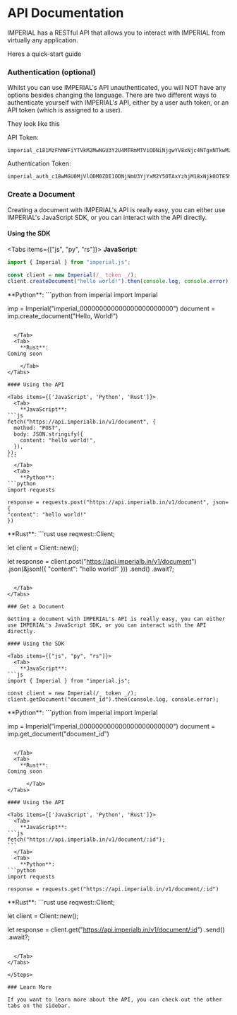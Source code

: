 
# API Documentation

IMPERIAL has a RESTful API that allows you to interact with IMPERIAL from virtually any application.

Heres a quick-start guide

<Steps>
 
### Authentication (optional)
 
Whilst you can use IMPERIAL's API unauthenticated, you will NOT have any options besides changing the language. There are two different ways to authenticate yourself with IMPERIAL's API, either by a user auth token, or an API token (which is assigned to a user).

They look like this

API Token:

```
imperial_c181MzFhNWFiYTVkM2MwNGU3Y2U4MTRmMTViODNiNjgwYV8xNjc4NTgxNTkwMzQzNzIwOTg
```

Authentication Token:

```
imperial_auth_c18wMGU0MjVlODM0ZDI1ODNjNmU3YjYxM2Y5OTAxYzhjM18xNjk0OTE5MzQzODE5ODE3MDM
```

### Create a Document

Creating a document with IMPERIAL's API is really easy, you can either use IMPERIAL's JavaScript SDK, or you can interact with the API directly.

#### Using the SDK

<Tabs items={["js", "py", "rs"]}>
  <Tab>
    **JavaScript**: 
```js
import { Imperial } from "imperial.js";

const client = new Imperial(/_ token _/);
client.createDocument("hello world!").then(console.log, console.error);

````
  </Tab>
  <Tab>
    **Python**:
```python
from imperial import Imperial

imp = Imperial("imperial_000000000000000000000000")
document = imp.create_document("Hello, World!")
````

  </Tab>
  <Tab>
    **Rust**:
Coming soon
  
    </Tab>
</Tabs>

#### Using the API

<Tabs items={['JavaScript', 'Python', 'Rust']}>
  <Tab>
    **JavaScript**: 
```js
fetch("https://api.imperialb.in/v1/document", {
  method: "POST",
  body: JSON.stringify({
    content: "hello world!",
  }),
});
```
  </Tab>
  <Tab>
    **Python**:
```python
import requests

response = requests.post("https://api.imperialb.in/v1/document", json={
"content": "hello world!"
})

````

  </Tab>
  <Tab>
    **Rust**:
```rust
use reqwest::Client;

let client = Client::new();

let response = client.post("https://api.imperialb.in/v1/document")
    .json(&json!({
        "content": "hello world!"
    }))
    .send()
    .await?;
````

  </Tab>
</Tabs>

### Get a Document

Getting a document with IMPERIAL's API is really easy, you can either use IMPERIAL's JavaScript SDK, or you can interact with the API directly.

#### Using the SDK

<Tabs items={["js", "py", "rs"]}>
  <Tab>
    **JavaScript**: 
```js
import { Imperial } from "imperial.js";

const client = new Imperial(/_ token _/);
client.getDocument("document_id").then(console.log, console.error);

````
  </Tab>
  <Tab>
    **Python**:
```python
from imperial import Imperial

imp = Imperial("imperial_000000000000000000000000")
document = imp.get_document("document_id")
````

  </Tab>
  <Tab>
    **Rust**:
Coming soon
    
      </Tab>
</Tabs>

#### Using the API

<Tabs items={['JavaScript', 'Python', 'Rust']}>
  <Tab>
    **JavaScript**: 
```js
fetch("https://api.imperialb.in/v1/document/:id");
```
  </Tab>
  <Tab>
    **Python**:
```python
import requests

response = requests.get("https://api.imperialb.in/v1/document/:id")

````

  </Tab>
  <Tab>
    **Rust**:
```rust
use reqwest::Client;

let client = Client::new();

let response = client.get("https://api.imperialb.in/v1/document/:id")
    .send()
    .await?;
````

  </Tab>
</Tabs>

</Steps>

### Learn More

If you want to learn more about the API, you can check out the other tabs on the sidebar.
